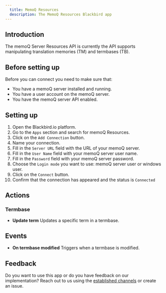 ```yaml
---
  title: MemoQ Resources
  description: The MemoQ Resources Blackbird app
---
```


<LinkCard title="View on Github" target="_blank" href="https://github.com/bb-io/MemoQResources" icon="github" />

## Introduction

The memoQ Server Resources API is currently the API supports manipulating translation memories (TM) and termbases (TB).


## Before setting up

Before you can connect you need to make sure that:

- You have a memoQ server installed and running.
- You have a user account on the memoQ server.
- You have the memoQ server API enabled.

## Setting up

1. Open the Blackbird.io platform.
2. Go to the `Apps` section and search for memoQ Resources.
3. Click on the `Add Connection` button.
4. Name your connection.
5. Fill in the `Server URL` field with the URL of your memoQ server.
6. Fill in the `User Name` field with your memoQ server user name.
7. Fill in the `Password` field with your memoQ server password.
8. Choose the `Login mode` you want to use: memoQ server user or windows user.
9. Click on the `Connect` button.
10. Confirm that the connection has appeared and the status is `Connected`

## Actions

### Termbase

- **Update term**  Updates a specific term in a termbase.

## Events

- **On termbase modified**  Triggers when a termbase is modified.

## Feedback

Do you want to use this app or do you have feedback on our implementation? Reach out to us using the [established channels](https://www.blackbird.io/) or create an issue.

